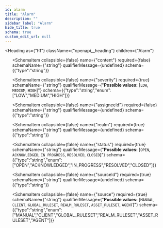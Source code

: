 ```yaml
---
id: alarm
title: "Alarm"
description: ""
sidebar_label: "Alarm"
hide_title: true
schema: true
custom_edit_url: null
---
```



<Heading
  as={"h1"}
  className={"openapi__heading"}
  children={"Alarm"}
>
</Heading>





<ul>
  <SchemaItem
    collapsible={false}
    name={"title"}
    required={true}
    schemaName={"string"}
    qualifierMessage={undefined}
    schema={{"type":"string"}}
  >
    
  </SchemaItem><SchemaItem
    collapsible={false}
    name={"content"}
    required={false}
    schemaName={"string"}
    qualifierMessage={undefined}
    schema={{"type":"string"}}
  >
    
  </SchemaItem><SchemaItem
    collapsible={false}
    name={"severity"}
    required={true}
    schemaName={"string"}
    qualifierMessage={"**Possible values:** [`LOW`, `MEDIUM`, `HIGH`]"}
    schema={{"type":"string","enum":["LOW","MEDIUM","HIGH"]}}
  >
    
  </SchemaItem><SchemaItem
    collapsible={false}
    name={"assigneeId"}
    required={false}
    schemaName={"string"}
    qualifierMessage={undefined}
    schema={{"type":"string"}}
  >
    
  </SchemaItem><SchemaItem
    collapsible={false}
    name={"realm"}
    required={true}
    schemaName={"string"}
    qualifierMessage={undefined}
    schema={{"type":"string"}}
  >
    
  </SchemaItem><SchemaItem
    collapsible={false}
    name={"status"}
    required={true}
    schemaName={"string"}
    qualifierMessage={"**Possible values:** [`OPEN`, `ACKNOWLEDGED`, `IN_PROGRESS`, `RESOLVED`, `CLOSED`]"}
    schema={{"type":"string","enum":["OPEN","ACKNOWLEDGED","IN_PROGRESS","RESOLVED","CLOSED"]}}
  >
    
  </SchemaItem><SchemaItem
    collapsible={false}
    name={"sourceId"}
    required={true}
    schemaName={"string"}
    qualifierMessage={undefined}
    schema={{"type":"string"}}
  >
    
  </SchemaItem><SchemaItem
    collapsible={false}
    name={"source"}
    required={true}
    schemaName={"string"}
    qualifierMessage={"**Possible values:** [`MANUAL`, `CLIENT`, `GLOBAL_RULESET`, `REALM_RULESET`, `ASSET_RULESET`, `AGENT`]"}
    schema={{"type":"string","enum":["MANUAL","CLIENT","GLOBAL_RULESET","REALM_RULESET","ASSET_RULESET","AGENT"]}}
  >
    
  </SchemaItem>
</ul>
            